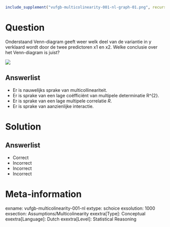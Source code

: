 ```r
include_supplement("vufgb-multicolinearity-001-nl-graph-01.png", recursive = TRUE)
```
Question
========
  
Onderstaand Venn-diagram geeft weer welk deel van de variantie in y verklaard wordt door de twee predictoren x1 en x2. Welke conclusie over het Venn-diagram is juist?

![](vufgb-multicolinearity-001-nl-graph-01.png)
  
Answerlist
----------
* Er is nauwelijks sprake van multicollineariteit.
* Er is sprake van een lage coëfficiënt van multipele determinatie R^{2}.
* Er is sprake van een lage multipele correlatie *R*.
* Er is sprake van aanzienlijke interactie.

Solution
========

Answerlist
----------
* Correct
* Incorrect
* Incorrect
* Incorrect

Meta-information
================
exname: vufgb-multicolinearity-001-nl
extype: schoice
exsolution: 1000
exsection: Assumptions/Multicolinearity
exextra[Type]: Conceptual
exextra[Language]: Dutch
exextra[Level]: Statistical Reasoning